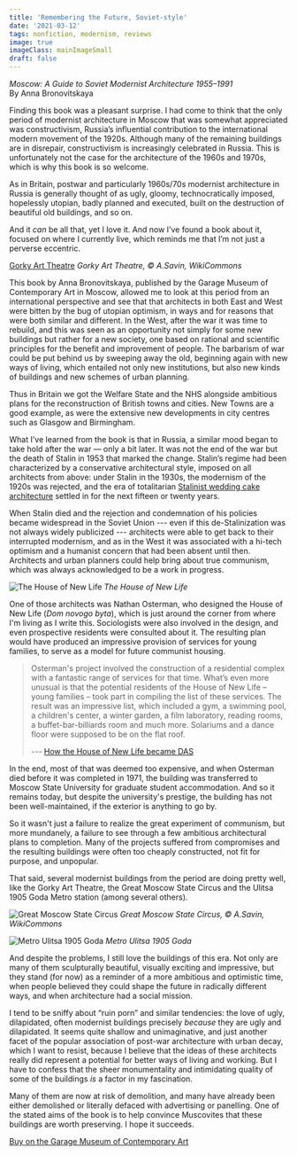 ```yaml
---
title: 'Remembering the Future, Soviet-style'
date: '2021-03-12'
tags: nonfiction, modernism, reviews
image: true
imageClass: mainImageSmall
draft: false
---
```

*Moscow: A Guide to Soviet Modernist Architecture 1955–1991*  
By Anna Bronovitskaya

Finding this book was a pleasant surprise. I had come to think that the only period of modernist architecture in Moscow that was somewhat appreciated was constructivism, Russia’s influential contribution to the international modern movement of the 1920s. Although many of the remaining buildings are in disrepair, constructivism is increasingly celebrated in Russia. This is unfortunately not the case for the architecture of the 1960s and 1970s, which is why this book is so welcome.

As in Britain, postwar and particularly 1960s/70s modernist architecture in Russia is generally thought of as ugly, gloomy, technocratically imposed, hopelessly utopian, badly planned and executed, built on the destruction of beautiful old buildings, and so on.

And it *can* be all that, yet I love it. And now I’ve found a book about it, focused on where I currently live, which reminds me that I’m not just a perverse eccentric.

[Gorky Art Theatre](/bucket/_Gorky-Art-Theatre-A-Savin-WikiCommons.jpg)
*Gorky Art Theatre, © A.Savin, WikiCommons*

This book by Anna Bronovitskaya, published by the Garage Museum of Contemporary Art in Moscow, allowed me to look at this period from an international perspective and see that that architects in both East and West were bitten by the bug of utopian optimism, in ways and for reasons that were both similar and different. In the West, after the war it was time to rebuild, and this was seen as an opportunity not simply for some new buildings but rather for a new society, one based on rational and scientific principles for the benefit and improvement of people. The barbarism of war could be put behind us by sweeping away the old, beginning again with new ways of living, which entailed not only new institutions, but also new kinds of buildings and new schemes of urban planning.

Thus in Britain we got the Welfare State and the NHS alongside ambitious plans for the reconstruction of British towns and cities. New Towns are a good example, as were the extensive new developments in city centres such as Glasgow and Birmingham.

What I’ve learned from the book is that in Russia, a similar mood began to take hold after the war — only a bit later. It was not the end of the war but the death of Stalin in 1953 that marked the change. Stalin’s regime had been characterized by a conservative architectural style, imposed on all architects from above: under Stalin in the 1930s, the modernism of the 1920s was rejected, and the era of totalitarian [Stalinist wedding cake architecture](https://en.wikipedia.org/wiki/Stalinist_architecture) settled in for the next fifteen or twenty years.

When Stalin died and the rejection and condemnation of his policies became widespread in the Soviet Union --- even if this de-Stalinization was not always widely publicized --- architects were able to get back to their interrupted modernism, and as in the West it was associated with a hi-tech optimism and a humanist concern that had been absent until then. Architects and urban planners could help bring about true communism, which was always acknowledged to be a work in progress.

![The House of New Life](/bucket/_House-of-New-Life.jpg)
*The House of New Life*

One of those architects was Nathan Osterman, who designed the House of New Life (_Dom novogo byta_), which is just around the corner from where I'm living as I write this. Sociologists were also involved in the design, and even prospective residents were consulted about it. The resulting plan would have produced an impressive provision of services for young families, to serve as a model for future communist housing.

> Osterman's project involved the construction of a residential complex with a fantastic range of services for that time. What’s even more unusual is that the potential residents of the House of New Life – young families – took part in compiling the list of these services. The result was an impressive list, which included a gym, a swimming pool, a children's center, a winter garden, a film laboratory, reading rooms, a buffet-bar-billiards room and much more. Solariums and a dance floor were supposed to be on the flat roof.
>
> --- [How the House of New Life became DAS](https://dzen.ru/a/YTilfzeuzleQONSG)

In the end, most of that was deemed too expensive, and when Osterman died before it was completed in 1971, the building was transferred to Moscow State University for graduate student accommodation. And so it remains today, but despite the university's prestige, the building has not been well-maintained, if the exterior is anything to go by.

So it wasn't just a failure to realize the great experiment of communism, but more mundanely, a failure to see through a few ambitious architectural plans to completion. Many of the projects suffered from compromises and the resulting buildings were often too cheaply constructed, not fit for purpose, and unpopular.

That said, several modernist buildings from the period are doing pretty well, like the Gorky Art Theatre, the Great Moscow State Circus and the Ulitsa 1905 Goda Metro station (among several others).

![Great Moscow State Circus](/bucket/great-moscow-state-circus.jpg)
*Great Moscow State Circus, © A.Savin, WikiCommons*

![Metro Ulitsa 1905 Goda](/bucket/metro-ulitsa-1905.jpg)
*Metro Ulitsa 1905 Goda*


And despite the problems, I still love the buildings of this era. Not only are many of them sculpturally beautiful, visually exciting and impressive, but they stand (for now) as a reminder of a more ambitious and optimistic time, when people believed they could shape the future in radically different ways, and when architecture had a social mission.

I tend to be sniffy about “ruin porn” and similar tendencies: the love of ugly, dilapidated, often modernist buildings precisely *because* they are ugly and dilapidated. It seems quite shallow and unimaginative, and just another facet of the popular association of post-war architecture with urban decay, which I want to resist, because I believe that the ideas of these architects really did represent a potential for better ways of living and working. But I have to confess that the sheer monumentality and intimidating quality of some of the buildings *is* a factor in my fascination.

Many of them are now at risk of demolition, and many have already been either demolished or literally defaced with advertising or panelling. One of the stated aims of the book is to help convince Muscovites that these buildings are worth preserving. I hope it succeeds.

[Buy on the Garage Museum of Contemporary Art](https://shop.garagemca.org/en/books/garage-publications/research/moscow-a-guide-to-soviet-modernist-architecture-19551991-1261.html)
